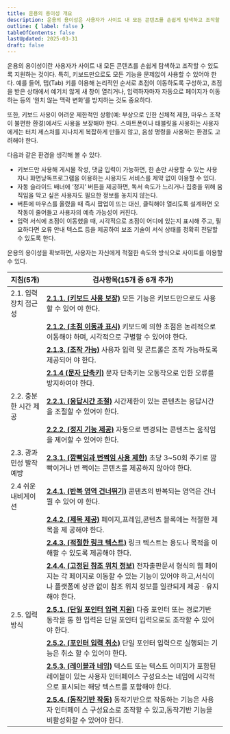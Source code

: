 ```yaml
---
title: 운용의 용이성 개요
description: 운용의 용이성은 사용자가 사이트 내 모든 콘텐츠를 손쉽게 탐색하고 조작할 수 있도록 지원하는 것
outline: { label: false }
tableOfContents: false
lastUpdated: 2025-03-31
draft: false
---
```


운용의 용이성이란 사용자가 사이트 내 모든 콘텐츠를 손쉽게 탐색하고 조작할 수 있도록 지원하는 것이다. 특히, 키보드만으로도 모든 기능을 문제없이 사용할 수 있어야 한다. 예를 들어, 탭(Tab) 키를 이용해 논리적인 순서로 초점이 이동하도록 구성하고, 초점을 받은 상태에서 예기치 않게 새 창이 열리거나, 입력하자마자 자동으로 페이지가 이동하는 등의 ‘원치 않는 맥락 변화’를 방지하는 것도 중요하다.

또한, 키보드 사용이 어려운 제한적인 상황(예: 부상으로 인한 신체적 제한, 마우스 조작이 불편한 환경)에서도 사용을 보장해야 한다. 스마트폰이나 태블릿을 사용하는 사용자에게는 터치 제스처를 지나치게 복잡하게 만들지 않고, 음성 명령을 사용하는 환경도 고려해야 한다.

다음과 같은 환경을 생각해 볼 수 있다.
- 키보드만 사용해 게시물 작성, 댓글 입력이 가능하면, 한 손만 사용할 수 있는 사용자나 화면낭독프로그램을 이용하는 사용자도 서비스를 제약 없이 이용할 수 있다.
- 자동 슬라이드 배너에 ‘정지’ 버튼을 제공하면, 독서 속도가 느리거나 집중을 위해 움직임을 막고 싶은 사용자도 필요한 정보를 놓치지 않는다.
- 버튼에 마우스를 올렸을 때 즉시 팝업이 뜨는 대신, 클릭해야 열리도록 설계하면 오작동이 줄어들고 사용자의 예측 가능성이 커진다.
- 입력 서식에 초점이 이동했을 때, 시각적으로 초점이 어디에 있는지 표시해 주고, 필요하다면 오류 안내 텍스트 등을 제공하여 보조 기술이 서식 상태를 정확히 전달할 수 있도록 한다.

운용의 용이성을 확보하면, 사용자는 자신에게 적절한 속도와 방식으로 사이트를 이용할 수 있다.

| **지침(5개)** | **검사항목(15개 중 6개 추가)** |
| --- | --- |
| 2.1. 입력장치 접근성 | [**2.1.1. (키보드 사용 보장)**](/kwcag22tech/2/1/1) 모든 기능은 키보드만으로도 사용할 수 있어 야 한다. |
|| [**2.1.2. (초점 이동과 표시)**](/kwcag22tech/2/1/2) 키보드에 의한 초점은 논리적으로 이동해야 하며, 시각적으로 구별할 수 있어야 한다. |
|| [**2.1.3. (조작 가능)**](/kwcag22tech/2/1/3) 사용자 입력 및 콘트롤은 조작 가능하도록 제공되어 야 한다. |
|| [**<Badge type="note" text="추가"/> 2.1.4 (문자 단축키)**](/kwcag22tech/2/1/4) 문자 단축키는 오동작으로 인한 오류를 방지하여야 한다. |
| 2.2. 충분한 시간 제공 | [**2.2.1. (응답시간 조절)**](/kwcag22tech/2/2/1) 시간제한이 있는 콘텐츠는 응답시간을 조절할 수 있어야 한다. |
|| [**2.2.2. (정지 기능 제공)**](/kwcag22tech/2/2/2) 자동으로 변경되는 콘텐츠는 움직임을 제어할 수 있어야 한다. |
| 2.3. 광과민성 발작 예방 | [**2.3.1. (깜빡임과 번쩍임 사용 제한)**](/kwcag22tech/2/3/1) 초당 3~50회 주기로 깜빡이거나 번 쩍이는 콘텐츠를 제공하지 않아야 한다. |
| 2.4 쉬운 내비게이션 | [**2.4.1. (반복 영역 건너뛰기)**](/kwcag22tech/2/4/1) 콘텐츠의 반복되는 영역은 건너뛸 수 있어 야 한다. |
|| [**2.4.2. (제목 제공)**](/kwcag22tech/2/4/2) 페이지,프레임,콘텐츠 블록에는 적절한 제목을 제 공해야 한다. |
|| [**2.4.3. (적절한 링크 텍스트)**](/kwcag22tech/2/4/3) 링크 텍스트는 용도나 목적을 이해할 수 있도록 제공해야 한다. |
|| [**<Badge type="note" text="추가"/> 2.4.4. (고정된 참조 위치 정보)**](/kwcag22tech/2/4/4) 전자출판문서 형식의 웹 페이지는 각 페이지로 이동할 수 있는 기능이 있어야 하고,서식이나 플랫폼에 상관 없이 참조 위치 정보를 일관되게 제공ㆍ유지해야 한다. |
| 2.5. 입력 방식 | [**<Badge type="note" text="추가"/> 2.5.1. (단일 포인터 입력 지원)**](/kwcag22tech/2/5/1) 다중 포인터 또는 경로기반 동작을 통 한 입력은 단일 포인터 입력으로도 조작할 수 있어야 한다. |
|| [**<Badge type="note" text="추가"/> 2.5.2. (포인터 입력 취소)**](/kwcag22tech/2/5/2) 단일 포인터 입력으로 실행되는 기능은 취소 할 수 있어야 한다. |
|| [**<Badge type="note" text="추가"/> 2.5.3. (레이블과 네임)**](/kwcag22tech/2/5/3) 텍스트 또는 텍스트 이미지가 포함된 레이블이 있는 사용자 인터페이스 구성요소는 네임에 시각적으로 표시되는 해당 텍스트를 포함해야 한다. |
|| [**<Badge type="note" text="추가"/> 2.5.4. (동작기반 작동)**](/kwcag22tech/2/5/4) 동작기반으로 작동하는 기능은 사용자 인터페이 스 구성요소로 조작할 수 있고,동작기반 기능을 비활성화할 수 있어야 한다. |